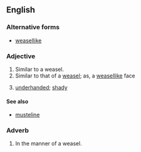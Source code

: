 ==English==

===Alternative forms===
* [[weasellike]]

===Adjective===
{{en-adj|head=[[weasel]]-[[like]]}}

# Similar to a weasel.
# Similar to that of a [[weasel]]; as, a [[weasellike]] face
# {{figuratively}} [[underhanded]]; [[shady]]

====See also====
* [[musteline]]

===Adverb===
{{en-adv}}

# In the manner of a weasel.